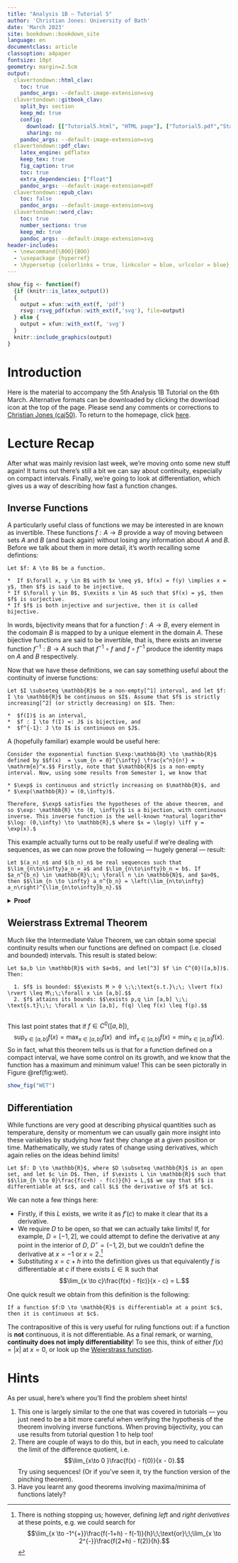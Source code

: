 ```yaml
---
title: "Analysis 1B — Tutorial 5"
author: 'Christian Jones: University of Bath'
date: 'March 2023'
site: bookdown::bookdown_site
language: en
documentclass: article
classoption: a4paper
fontsize: 10pt
geometry: margin=2.5cm
output:
  clavertondown::html_clav:
    toc: true
    pandoc_args: --default-image-extension=svg
  clavertondown::gitbook_clav:
    split_by: section
    keep_md: true
    config:
      download: [["Tutorial5.html", "HTML page"], ["Tutorial5.pdf","Standard print PDF"], ["Tutorial5Clear.pdf","Clear print PDF"], ["Tutorial5Large.pdf","Large print PDF"], ["Tutorial5.docx","Accessible Word document"], ["Tutorial5.epub","Accessible EPub book" ]]
      sharing: no
    pandoc_args: --default-image-extension=svg
  clavertondown::pdf_clav:
    latex_engine: pdflatex
    keep_tex: true
    fig_caption: true
    toc: true
    extra_dependencies: ["float"]
    pandoc_args: --default-image-extension=pdf
  clavertondown::epub_clav:
    toc: false
    pandoc_args: --default-image-extension=svg
  clavertondown::word_clav:
    toc: true
    number_sections: true
    keep_md: true
    pandoc_args: --default-image-extension=svg
header-includes:
  - \newcommand{\BOO}{BOO}
  - \usepackage {hyperref}
  - \hypersetup {colorlinks = true, linkcolor = blue, urlcolor = blue}
---
```

<!-- This is needed since I am working with svg files from mathcha.io. It converts the graphics files to something that can be used in the pdf files. Code taken from https://stackoverflow.com/questions/50165404/how-to-make-a-pdf-using-bookdown-including-svg-images/56044642#56044642 -->
```r
show_fig <- function(f)
  {if (knitr::is_latex_output())
  {
    output = xfun::with_ext(f, 'pdf')
    rsvg::rsvg_pdf(xfun::with_ext(f,'svg'), file=output)
  } else {
    output = xfun::with_ext(f, 'svg')
  }
  knitr::include_graphics(output)
}
```
\newpage
\pagenumbering{arabic}

# Introduction {-}
Here is the material to accompany the 5th Analysis 1B Tutorial on the 6th March. Alternative formats can be downloaded by clicking the download icon at the top of the page. Please send any comments or corrections to [Christian Jones (caj50)](mailto:caj50@bath.ac.uk). To return to the homepage, click [here](http://caj50.github.io/tutoring.html).

<!--<details open>
<summary>Want to ruin the surprise?</summary>
<br>
Well, you asked for it!
</details>-->

# Lecture Recap
After what was mainly revision last week, we're moving onto some new stuff again! It turns out there's still a bit we can say about continuity, especially on compact intervals. Finally, we're going to look at differentiation, which gives us a way of describing how fast a function changes.

## Inverse Functions
A particularly useful class of functions we may be interested in are known as invertible. These functions $f: A \to B$ provide a way of moving between sets $A$ and $B$ (and back again) without losing any information about $A$ and $B$. Before we talk about them in more detail, it's worth recalling some defintions:
```definition
Let $f: A \to B$ be a function.

*  If $\forall x, y \in B$ with $x \neq y$, $f(x) = f(y) \implies x = y$, then $f$ is said to be injective.
* If $\forall y \in B$, $\exists x \in A$ such that $f(x) = y$, then $f$ is surjective.
* If $f$ is both injective and surjective, then it is called bijective.

```
In words, bijectivity means that for a function $f:A \to B$, every element in the codomain $B$ is mapped to by a unique element in the domain $A$. These bijective functions are said to be invertible, that is, there exists an inverse function $f^{-1}: B \to A$ such that $f^{-1} \circ f$ and $f \circ f^{-1}$ produce the identity maps on $A$ and $B$ respectively.

Now that we have these definitions, we can say something useful about the continuity of inverse functions:

```theorem
Let $I \subseteq \mathbb{R}$ be a non-empty[^1] interval, and let $f: I \to \mathbb{R}$ be continuous on $I$. Assume that $f$ is strictly increasing[^2] (or strictly decreasing) on $I$. Then:
  
*  $f(I)$ is an interval,
*  $f : I \to f(I) =: J$ is bijective, and
*  $f^{-1}: J \to I$ is continuous on $J$.

```

A (hopefully familiar) example would be useful here:

```example
Consider the exponential function $\exp:\mathbb{R} \to \mathbb{R}$ defined by $$f(x)  = \sum_{n = 0}^{\infty} \frac{x^n}{n!} = \mathrm{e}^x.$$ Firstly, note that $\mathbb{R}$ is a non-empty interval. Now, using some results from Semester 1, we know that

* $\exp$ is continuous and strictly increasing on $\mathbb{R}$, and
* $\exp(\mathbb{R}) = (0,\infty)$.

Therefore, $\exp$ satisfies the hypotheses of the above theorem, and so $\exp: \mathbb{R} \to (0, \infty)$ is a bijection, with continuous inverse. This inverse function is the well-known *natural logarithm* $\log: (0,\infty) \to \mathbb{R},$ where $x = \log(y) \iff y = \exp(x).$
```

This example actually turns out to be really useful if we're dealing with sequences, as we can now prove the following --- hugely general --- result:
```proposition
Let $(a_n)_n$ and $(b_n)_n$ be real sequences such that $\lim_{n\to\infty}a_n = a$ and $\lim_{n\to\infty}b_n = b$. If $a_n^{b_n} \in \mathbb{R}\;\; \forall n \in \mathbb{N}$, and $a>0$, then $$\lim_{n \to \infty} a_n^{b_n} = \left(\lim_{n\to\infty} a_n\right)^{\lim_{n\to\infty}b_n}.$$
```

<details closed>
<summary>**Proof**</summary>
```proof
Since $\lim_{n \to \infty}a_n = a > 0$, then $\exists N\in\mathbb{N}$ such that $\forall n \geq N$, $$\lvert a_n - a \rvert < \frac{a}{2} \Longleftrightarrow \frac{a}{2} < a_n < \frac{3a}{2}.$$ In particular, $a_n > 0$ for all $n \geq N$.

Now, for $n \geq N$,
\begin{align*}
a_n^{b_n} &= \exp\left(\log\left(a_n^{b_n}\right)\right)\;\;\text{(as $a_n > 0$)},\\
&= \exp\left(b_n\log\left(a_n\right)\right)\;\;\text{(properties of $\log$)}.
\end{align*}
So as $n \to \infty$ since both $\exp$ and $\log$ are continuous,
\begin{align*}
a_n^{b_n} &\to \exp\left(b\log(a)\right)\\
&= \exp\left(\log\left(a^b\right)\right),\\
&= a^b.
\end{align*}

```
</details>

[^1]: This is so we can talk about surjectivity.
[^2]: In other words, for all $x,y \in I$ with $x < y,$ $f(x) < f(y)$.

## Weierstrass Extremal Theorem
Much like the Intermediate Value Theorem, we can obtain some special continuity results when our functions are defined on compact (i.e. closed and bounded) intervals. This result is stated below:

```theorem
Let $a,b \in \mathbb{R}$ with $a<b$, and let[^3] $f \in C^{0}([a,b])$. Then:
  
  1. $f$ is bounded: $$\exists M > 0 \;\;\text{s.t.}\;\; \lvert f(x) \rvert \leq M\;\;\forall x \in [a,b].$$
  2. $f$ attains its bounds: $$\exists p,q \in [a,b] \;\; \text{s.t}\;\; \forall x \in [a,b], f(q) \leq f(x) \leq f(p).$$
  
```
This last point states that if $f \in C^{0}([a,b])$, $$\sup_{x \in [a,b]}f(x) = \max_{x\in[a,b]}f(x)\;\;\text{and}\;\;\inf_{x \in [a,b]}f(x) = \min_{x\in[a,b]}f(x).$$ So in fact, what this theorem tells us is that for a function defined on a compact interval, we have some control on its growth, and we know that the function has a maximum and minimum value! This can be seen pictorally in Figure \@ref(fig:wet).

```r
show_fig("WET")
```

[^3]: Recall that $C^{0}([a,b])$ is the set of continuous functions mapping from the set $[a,b]$.

## Differentiation
While functions are very good at describing physical quantities such as temperature, density or momentum we can usually gain more insight into these variables by studying how fast they change at a given position or time. Mathematically, we study rates of change using derivatives, which again relies on the ideas behind limits!

```definition
Let $f: D \to \mathbb{R}$, where $D \subseteq \mathbb{R}$ is an open set, and let $c \in D$. Then, if $\exists L \in \mathbb{R}$ such that $$\lim_{h \to 0}\frac{f(c+h) - f(c)}{h} = L,$$ we say that $f$ is differentiable at $c$, and call $L$ the derivative of $f$ at $c$.
```
We can note a few things here:

*  Firstly, if this $L$ exists, we write it as $f'(c)$ to make it clear that its a derivative.
*  We require $D$ to be open, so that we can actually take limits! If, for example, $D = [-1,2]$, we could attempt to define the derivative at any point in the interior of $D$, $D^{\circ} = (-1,2)$, but we couldn't define the derivative at $x = -1$ or $x = 2$.[^4]
*  Substituting $x = c+h$ into the definition gives us that equivalently $f$ is differentiable at $c$ if there exists $L\in\mathbb{R}$ such that $$\lim_{x \to c}\frac{f(x) - f(c)}{x - c} = L.$$

One quick result we obtain from this definition is the following:
```proposition
If a function $f:D \to \mathbb{R}$ is differentiable at a point $c$, then it is continuous at $c$.
```
The contrapositive of this is very useful for ruling functions out: if a function is **not** continuous, it is not differentiable. As a final remark, or warning, **continuity does not imply differentiability**! To see this, think of either $f(x) = \lvert x \rvert$ at $x = 0$, or look up the [Weierstrass function](https://en.wikipedia.org/wiki/Weierstrass_function). 

[^4]: There is nothing stopping us; however, defining *left* and *right derivatives* at these points, e.g. we could search for $$\lim_{x \to -1^{+}}\frac{f(-1+h) - f(-1)}{h}\;\;\text{or}\;\;\lim_{x \to 2^{-}}\frac{f(2+h) - f(2)}{h}.$$

# Hints
As per usual, here's where you'll find the problem sheet hints!

1) This one is largely similar to the one that was covered in tutorials — you just need to be a bit more careful when verifying the hypothesis of the theorem involving inverse functions. When proving bijectivity, you can use results from tutorial question 1 to help too!
2)  There are couple of ways to do this, but in each, you need to calculate the limit of the difference quotient, i.e. $$\lim_{x\to 0 }\frac{f(x) - f(0)}{x - 0}.$$ Try using sequences! (Or if you’ve seen it, try the function version of the pinching theorem).
3) Have you learnt any good theorems involving maxima/minima of functions lately?

 
